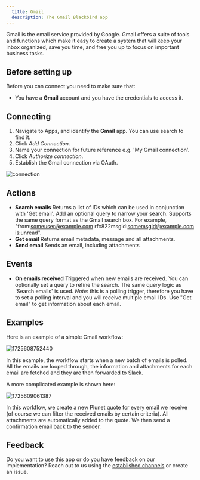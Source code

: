 ```yaml
---
  title: Gmail
  description: The Gmail Blackbird app
---
```


<LinkCard title="View on Github" target="_blank" href="https://github.com/bb-io/Gmail" icon="github" />

Gmail is the email service provided by Google. Gmail offers a suite of tools and functions which make it easy to create a system that will keep your inbox organized, save you time, and free you up to focus on important business tasks.

## Before setting up

Before you can connect you need to make sure that:

- You have a **Gmail** account and you have the credentials to access it.

## Connecting

1. Navigate to Apps, and identify the **Gmail** app. You can use search to find it.
2. Click _Add Connection_.
3. Name your connection for future reference e.g. 'My Gmail connection'.
4. Click _Authorize connection_.
5. Establish the Gmail connection via OAuth.

![connection](https://raw.githubusercontent.com/bb-io/Gmail/main/image/README/1725554354745.png)

## Actions

- **Search emails** Returns a list of IDs which can be used in conjunction with 'Get email'. Add an optional query to narrow your search. Supports the same query format as the Gmail search box. For example, "from:someuser@example.com rfc822msgid:<somemsgid@example.com> is:unread".
- **Get email** Returns email metadata, message and all attachments.
- **Send email** Sends an email, including attachments

## Events

- **On emails received** Triggered when new emails are received. You can optionally set a query to refine the search. The same query logic as 'Search emails' is used. *Note*: this is a polling trigger, therefore you have to set a polling interval and you will receive multiple email IDs. Use "Get email" to get information about each email.

## Examples

Here is an example of a simple Gmail workflow:

![1725608752440](https://raw.githubusercontent.com/bb-io/Gmail/main/image/README/1725608752440.png)

In this example, the workflow starts when a new batch of emails is polled. All the emails are looped through, the information and attachments for each email are fetched and they are then forwarded to Slack.

A more complicated example is shown here:

![1725609061387](https://raw.githubusercontent.com/bb-io/Gmail/main/image/README/1725609061387.png)

In this workflow, we create a new Plunet quote for every email we receive (of course we can filter the received emails by certain criteria). All attachments are automatically added to the quote. We then send a confirmation email back to the sender.

## Feedback

Do you want to use this app or do you have feedback on our implementation? Reach out to us using the [established channels](https://www.blackbird.io/) or create an issue.

